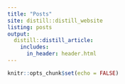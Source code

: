 ```yaml
---
title: "Posts"
site: distill::distill_website
listing: posts
output:
  distill::distill_article:
    includes:
      in_header: header.html
---
```


```r
knitr::opts_chunk$set(echo = FALSE)
```